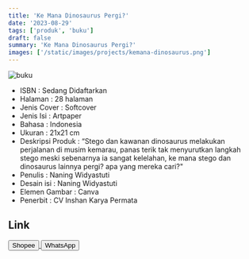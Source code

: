 ```yaml
---
title: 'Ke Mana Dinosaurus Pergi?'
date: '2023-08-29'
tags: ['produk', 'buku']
draft: false
summary: 'Ke Mana Dinosaurus Pergi?'
images: ['/static/images/projects/kemana-dinosaurus.png']
---
```


![buku](/static/images/projects/kemana-dinosaurus.png)

- ISBN : Sedang Didaftarkan
- Halaman : 28 halaman
- Jenis Cover : Softcover
- Jenis Isi : Artpaper
- Bahasa : Indonesia
- Ukuran : 21x21 cm
- Deskripsi Produk : “Stego dan kawanan dinosaurus melakukan perjalanan di musim kemarau, panas terik tak menyurutkan langkah stego meski sebenarnya ia sangat kelelahan, ke mana stego dan dinosaurus lainnya pergi? apa yang mereka cari?"
- Penulis : Naning Widyastuti
- Desain isi : Naning Widyastuti
- Elemen Gambar : Canva
- Penerbit : CV Inshan Karya Permata

## Link

<div>
<a
  href="https://shp.ee/7gacdbc"
>
  <button className="btn-shopee">Shopee</button>
</a>

  <a href="https://wa.me/6281567891021" target="_blank">
    <button className="btn-wa">WhatsApp</button>
  </a>
</div>
